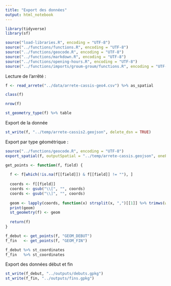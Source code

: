 ```yaml
---
title: "Export des données"
output: html_notebook
---
```


```r
library(tidyverse)
library(sf)

source("load-libraries.R", encoding = "UTF-8")
source("../functions/functions.R", encoding = "UTF-8")
source("../functions/geocode.R", encoding = "UTF-8")
source("../functions/markdown.R", encoding = "UTF-8")
source("../functions/opening-hours.R", encoding = "UTF-8")
source("../functions/imports/groum-groum/functions.R", encoding = "UTF-8")
```

Lecture de l'arrêté :
```r
f <- read_arrete("../data/arrete-cassis-geo4.csv") %>% as_spatial

class(f)

nrow(f)

st_geometry_type(f) %>% table
```

Export de la donnée
```r
st_write(f, "../temp/arrete-cassis2.geojson", delete_dsn = TRUE)
```

Export par type géométrique :
```r
source("../functions/geocode.R", encoding = "UTF-8")
export_spatial(f, outputSpatial = "../temp/arrete-cassis.geojson", oneFile = FALSE)
```


```r
get_points <- function(f, field) {
  
  f <- f[which(!is.na(f[[field]]) & f[[field]] != ""), ]
  
  coords <- f[[field]]
  coords <- gsub("\\[", "", coords)
  coords <- gsub("\\]", "", coords)
  
  geom <- lapply(coords, function(x) strsplit(x, ",")[[1]] %>% trimws(which = "both") %>% as.numeric %>% st_point) %>% st_sfc
  print(geom)
  st_geometry(f) <- geom
  
  return(f)
}

f_debut <- get_points(f, "GEOM_DEBUT")
f_fin   <- get_points(f, "GEOM_FIN")

f_debut %>% st_coordinates
f_fin   %>% st_coordinates
```

Export des données début et fin 
```r
st_write(f_debut, "../outputs/debuts.gpkg")
st_write(f_fin, "../outputs/fins.gpkg")
```

